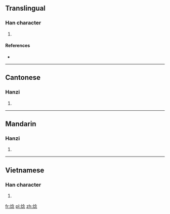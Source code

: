 ==Translingual==

===Han character===
{{Han char|rn=86|rad=火|as=08|sn=12|four=|canj=FOIP}}

# {{defn|Han|sort=火08}}

====References====
* {{Han ref|kx=0675.191|hdz=32210.021|uh=713E|ud=28990}}

----

==Cantonese==

===Hanzi===
{{yue-hanzi|jyut=[[nam4]]|y=nam4}}

# {{defn|lang=yue|sort=火08}}

----

==Mandarin==

===Hanzi===
{{cmn-hanzi|pin=[[niǎn]] ([[nian3]])|wg=nien<sup>3</sup>}}

# {{defn|lang=cmn|sort=火08}}

----

==Vietnamese==

===Han character===
{{vi-hantu|nám|rs=火08}}

# {{defn|lang=vi|sort=火08}}
[[fr:焾]]
[[pl:焾]]
[[zh:焾]]